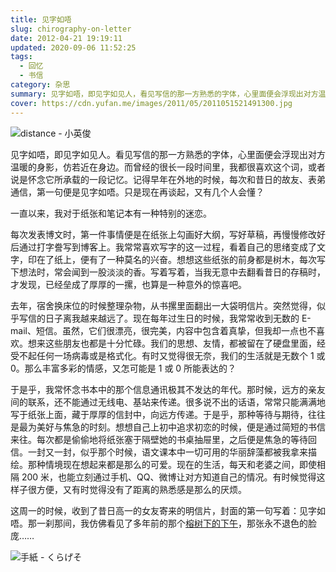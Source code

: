 ```yaml
---
title: 见字如唔
slug: chirography-on-letter
date: 2012-04-21 19:19:11
updated: 2020-09-06 11:52:25
tags:
  - 回忆
  - 书信
category: 杂思
summary: 见字如唔，即见字如见人，看见写信的那一方熟悉的字体，心里面便会浮现出对方温暖的身影，仿若近在身边。而曾经的很长一段时间里都很喜欢这个词，或者说是怀念它所承载的一段记忆。
cover: https://cdn.yufan.me/images/2011/05/2011051521491300.jpg
---
```


![distance - 小英俊](https://cdn.yufan.me/images/2011/05/2011051421445100.jpg)

<MusicPlayer netease={668451} />

见字如唔，即见字如见人。看见写信的那一方熟悉的字体，心里面便会浮现出对方温暖的身影，仿若近在身边。而曾经的很长一段时间里，我都很喜欢这个词，或者说是怀念它所承载的一段记忆。记得早年在外地的时候，每次和昔日的故友、表弟通信，第一句便是见字如唔。只是现在再谈起，又有几个人会懂？

一直以来，我对于纸张和笔记本有一种特别的迷恋。

每次发表博文时，第一件事情便是在纸张上勾画好大纲，写好草稿，再慢慢修改好后通过打字誊写到博客上。我常常喜欢写字的这一过程，看着自己的思绪变成了文字，印在了纸上，便有了一种莫名的兴奋。想想这些纸张的前身都是树木，每次写下想法时，常会闻到一股淡淡的香。写着写着，当我无意中去翻看昔日的存稿时，才发现，已经垒成了厚厚的一摞，也算是一种意外的惊喜吧。

去年，宿舍换床位的时候整理杂物，从书摞里面翻出一大袋明信片。突然觉得，似乎写信的日子离我越来越远了。现在每年过生日的时候，我常常收到无数的 E-mail、短信。虽然，它们很漂亮，很完美，内容中包含着真挚，但我却一点也不喜欢。想来这些朋友也都是十分忙碌。我们的思想、友情，都被留在了硬盘里面，经受不起任何一场病毒或是格式化。有时又觉得很无奈，我们的生活就是无数个 1 或 0。那么丰富多彩的情感，又怎可能是 1 或 0 所能表达的？

于是乎，我常怀念书本中的那个信息通讯极其不发达的年代。那时候，远方的亲友间的联系，还不能通过无线电、基站来传递。很多说不出的话语，常常只能满满地写于纸张上面，藏于厚厚的信封中，向远方传递。于是乎，那种等待与期待，往往是最为美好与焦急的时刻。想想自己上初中追求初恋的时候，便是通过简短的书信来往。每次都是偷偷地将纸张塞于隔壁她的书桌抽屉里，之后便是焦急的等待回信。一封又一封，似乎那个时候，语文课本中一切可用的华丽辞藻都被我拿来描绘。那种情境现在想起来都是那么的可爱。现在的生活，每天和老婆之间，即使相隔 200 米，也能立刻通过手机、QQ、微博让对方知道自己的情况。有时候觉得这样子很方便，又有时觉得没有了距离的熟悉感是那么的厌烦。

这周一的时候，收到了昔日高一的女友寄来的明信片，封面的第一句写着：见字如唔。那一刹那间，我仿佛看见了多年前的那个[榕树下的下午](/posts/blue-turkey/ '蓝色土耳其')，那张永不退色的脸庞……

![手紙 - くらげそ](https://cdn.yufan.me/images/2011/05/2011051421472100.jpg)
